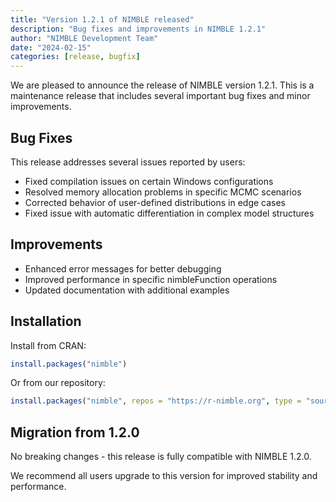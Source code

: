 ```yaml
---
title: "Version 1.2.1 of NIMBLE released"
description: "Bug fixes and improvements in NIMBLE 1.2.1"
author: "NIMBLE Development Team"
date: "2024-02-15"
categories: [release, bugfix]
---
```


We are pleased to announce the release of NIMBLE version 1.2.1. This is a maintenance release that includes several important bug fixes and minor improvements.

## Bug Fixes

This release addresses several issues reported by users:

- Fixed compilation issues on certain Windows configurations
- Resolved memory allocation problems in specific MCMC scenarios
- Corrected behavior of user-defined distributions in edge cases
- Fixed issue with automatic differentiation in complex model structures

## Improvements

- Enhanced error messages for better debugging
- Improved performance in specific nimbleFunction operations
- Updated documentation with additional examples

## Installation

Install from CRAN:

```r
install.packages("nimble")
```

Or from our repository:

```r
install.packages("nimble", repos = "https://r-nimble.org", type = "source")
```

## Migration from 1.2.0

No breaking changes - this release is fully compatible with NIMBLE 1.2.0.

We recommend all users upgrade to this version for improved stability and performance.
